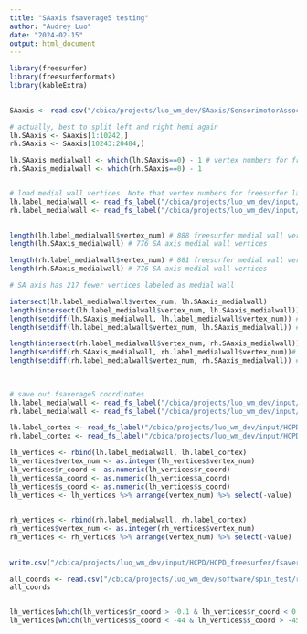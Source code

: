 ```yaml
---
title: "SAaxis fsaverage5 testing"
author: "Audrey Luo"
date: "2024-02-15"
output: html_document
---
```


```r
library(freesurfer)
library(freesurferformats)
library(kableExtra)
 
```


```r

SAaxis <- read.csv("/cbica/projects/luo_wm_dev/SAaxis/SensorimotorAssociation_Axis.fsaverage5.csv", header=T)

# actually, best to split left and right hemi again
lh.SAaxis <- SAaxis[1:10242,]
rh.SAaxis <- SAaxis[10243:20484,]

lh.SAaxis_medialwall <- which(lh.SAaxis==0) - 1 # vertex numbers for freesurfer label files start at 0, whereas SA axis vertex numbers (indices) start at 1
rh.SAaxis_medialwall <- which(rh.SAaxis==0) - 1


# load medial wall vertices. Note that vertex numbers for freesurfer label files start at 0!!
lh.label_medialwall <- read_fs_label("/cbica/projects/luo_wm_dev/input/HCPD/HCPD_freesurfer/fsaverage5/label/lh.Medial_wall.label")
rh.label_medialwall <- read_fs_label("/cbica/projects/luo_wm_dev/input/HCPD/HCPD_freesurfer/fsaverage5/label/rh.Medial_wall.label")
 

length(lh.label_medialwall$vertex_num) # 888 freesurfer medial wall vertices
length(lh.SAaxis_medialwall) # 776 SA axis medial wall vertices

length(rh.label_medialwall$vertex_num) # 881 freesurfer medial wall vertices
length(rh.SAaxis_medialwall) # 776 SA axis medial wall vertices

# SA axis has 217 fewer vertices labeled as medial wall

intersect(lh.label_medialwall$vertex_num, lh.SAaxis_medialwall)
length(intersect(lh.label_medialwall$vertex_num, lh.SAaxis_medialwall)) # 719 shared lh medial wall vertices
length(setdiff(lh.SAaxis_medialwall, lh.label_medialwall$vertex_num)) # 57 vertices in SA axis that are NOT in freesurfer
length(setdiff(lh.label_medialwall$vertex_num, lh.SAaxis_medialwall)) # 169 vertices in freesurfer that are NOT in SA axis

length(intersect(rh.label_medialwall$vertex_num, rh.SAaxis_medialwall)) # 725 shared rh medial wall vertices
length(setdiff(rh.SAaxis_medialwall, rh.label_medialwall$vertex_num))# 51 vertices in SA axis that are NOT in freesurfer
length(setdiff(rh.label_medialwall$vertex_num, rh.SAaxis_medialwall)) # 156 vertices in freesurfer that are NOT in SA axis
 
 
```


 



```r
# save out fsaverage5 coordinates
lh.label_medialwall <- read_fs_label("/cbica/projects/luo_wm_dev/input/HCPD/HCPD_freesurfer/fsaverage5/label/lh.Medial_wall.label")
rh.label_medialwall <- read_fs_label("/cbica/projects/luo_wm_dev/input/HCPD/HCPD_freesurfer/fsaverage5/label/rh.Medial_wall.label")

lh.label_cortex <- read_fs_label("/cbica/projects/luo_wm_dev/input/HCPD/HCPD_freesurfer/fsaverage5/label/lh.cortex.label")
rh.label_cortex <- read_fs_label("/cbica/projects/luo_wm_dev/input/HCPD/HCPD_freesurfer/fsaverage5/label/rh.cortex.label")

lh_vertices <- rbind(lh.label_medialwall, lh.label_cortex)
lh_vertices$vertex_num <- as.integer(lh_vertices$vertex_num)
lh_vertices$r_coord <- as.numeric(lh_vertices$r_coord)
lh_vertices$a_coord <- as.numeric(lh_vertices$a_coord)
lh_vertices$s_coord <- as.numeric(lh_vertices$s_coord)
lh_vertices <- lh_vertices %>% arrange(vertex_num) %>% select(-value)
 

rh_vertices <- rbind(rh.label_medialwall, rh.label_cortex)
rh_vertices$vertex_num <- as.integer(rh_vertices$vertex_num)
rh_vertices <- rh_vertices %>% arrange(vertex_num) %>% select(-value)
 
 
write.csv("/cbica/projects/luo_wm_dev/input/HCPD/HCPD_freesurfer/fsaverage5/label/lh_fsaverage_vertices_coords.csv")

all_coords <- read.csv("/cbica/projects/luo_wm_dev/software/spin_test/rotate_parcellation/fsaverage5_fsLRmedialwall.Centroid_RAS.csv")
all_coords


lh_vertices[which(lh_vertices$r_coord > -0.1 & lh_vertices$r_coord < 0.5),]
lh_vertices[which(lh_vertices$s_coord < -44 & lh_vertices$s_coord > -45),]
```

